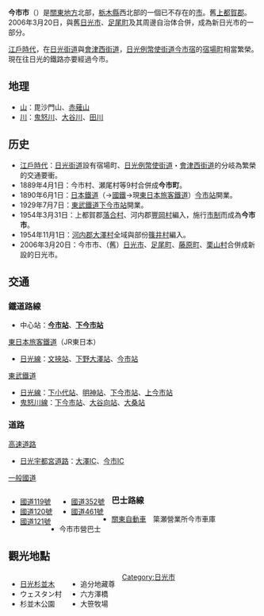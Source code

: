 {{日本都市 (廢除)
| 自治體名 = 今市市
| 日文原名 = 今市市
| 平假名 = いまいちし
| 羅馬字拼音 = Imaichi-shi
| 地圖 = 
| 廢除時間 = 2006年3月20日
| 廢除理由 = 新設合併
| 廢除時處置 ='''今市市'''、[[日光市|日光市]] 、[[藤原町_(栃木縣)|藤原町]]、[[足尾町|足尾町]]、[[栗山村|栗山村]]→[[日光市|日光市]]
| 現在市 = [[日光市|日光市]]
| 都道府縣 = 栃木縣
| 支廳 = 
| 編號 =09207-0
| 自治體 =[[宇都宮市|宇都宮市]]、[[鹿沼市|鹿沼市]]、[[日光市|日光市]]、[[栗山村|栗山村]]、[[藤原町_(栃木縣)|藤原町]]、[[鹽谷町|鹽谷町]]、[[上河內町|上河內町]]
| 面積 =244.54
| 邊界未定 = 
| 人口 =62,530
| 人口密度 = 
| 統計時間 =2005年9月1日
| 經度 = 
| 緯度 = 
| 樹 =
| 花 = 
| 鳥 = 
| 其他象徵物 = 
| 其他象徵 = 
| 郵遞區號 = 321-1992
| 所在地 =今市市本町1番地
| 電話號碼 =288-22-1111
| 外部連結 =http://www.city.imaichi.tochigi.jp/
| 註記 = 
|}}
'''今市市'''（{{jpn|j=今市市|hg=いまいちし|rm=Imaichi shi|f=y}}）是[[關東地方|關東地方]]北部，[[栃木縣|栃木縣]]西北部的一個已不存在的[[市|市]]。舊[[上都賀郡|上都賀郡]]。2006年3月20日，與舊[[日光市|日光市]]、[[足尾町|足尾町]]及其周邊自治体合併，成為新日光市的一部分。

[[江戶時代|江戶時代]]，在[[日光街道|日光街道]]與[[會津西街道|會津西街道]]，[[日光例幣使街道|日光例幣使街道]][[今市宿_(下野國)|今市宿]]的[[宿場町|宿場町]]相當繁榮。現在往日光的鐵路亦要經過今市。

== 地理 ==
* [[山|山]]：毘沙門山、[[赤薙山|赤薙山]]
* [[川|川]]：[[鬼怒川|鬼怒川]]、[[大谷川_(日光市)|大谷川]]、[[田川_(利根川水系)|田川]]

== 历史 ==
* [[江戶時代|江戶時代]]：[[日光街道|日光街道]]設有宿場町、[[日光例幣使街道|日光例幣使街道]]・[[會津西街道|會津西街道]]的分岐為繁榮的交通要衝。
* 1889年4月1日：今市村、瀬尾村等9村合併成'''今市町'''。
* 1890年6月1日：[[日本鐵道|日本鐵道]]（→[[日本國有鐵道|國鐵]]→現[[東日本旅客鐵道|東日本旅客鐵道]]）[[今市站|今市站]]開業。
* 1929年7月7日：[[東武鐵道|東武鐵道]][[下今市站|下今市站]]開業。
* 1954年3月31日：上都賀郡[[落合村_(栃木縣)|落合村]]、河内郡[[豐岡村_(栃木縣)|豐岡村]]編入，施行[[市制_(日本)|市制]]而成為'''今市市'''。
* 1954年11月1日：[[河内郡_(栃木縣)|河内郡]][[大澤村_(栃木縣)|大澤村]]全域與部份[[篠井村|篠井村]]編入。
* 2006年3月20日：今市市、（舊）[[日光市|日光市]]、[[足尾町|足尾町]]、[[藤原町_(栃木縣)|藤原町]]、[[栗山村|栗山村]]合併成新設的日光市。

== 交通 ==
=== 鐵道路線 ===
* 中心站：'''[[今市站|今市站]]'''、'''[[下今市站|下今市站]]'''
; [[東日本旅客鐵道|東日本旅客鐵道]]（JR東日本）
* [[日光線|日光線]]：[[文挾站|文挾站]]、[[下野大澤站|下野大澤站]]、[[今市站|今市站]]
; [[東武鐵道|東武鐵道]]
* [[東武日光線|日光線]]：[[下小代站|下小代站]]、[[明神站|明神站]]、[[下今市站|下今市站]]、[[上今市站|上今市站]]
* [[東武鬼怒川線|鬼怒川線]]：[[下今市站|下今市站]]、[[大谷向站|大谷向站]]、[[大桑站_(栃木縣)|大桑站]]

=== 道路 ===
; [[高速道路|高速道路]]
* [[日光宇都宮道路|日光宇都宮道路]]：[[大澤IC|大澤IC]]、[[今市IC|今市IC]]
; [[一般國道|一般國道]]
<div style="float: left; vertical-align: top; white-space: nowrap; margin-right: 1em;">
* [[國道119號_(日本)|國道119號]]
* [[國道120號|國道120號]]
* [[國道121號|國道121號]]
</div><div style="float: left; vertical-align: top; white-space: nowrap; margin-right: 1em;">
* [[國道352號|國道352號]]
* [[國道461號|國道461號]]
</div>{{Clear|left}}
=== 巴士路線 ===
* [[關東自動車|關東自動車]]　簗瀬營業所今市車庫
* 今市市營巴士

== 觀光地點 ==
<div style="float: left; vertical-align: top; white-space: nowrap; margin-right: 1em;">
* [[日光杉並木|日光杉並木]]
* ウェスタン村
* 杉並木公園
</div><div style="float: left; vertical-align: top; white-space: nowrap; margin-right: 1em;">
* 追分地藏尊
* 六方澤橋
* 大笹牧場
</div>{{Clear|left}}

{{栃木縣}}{{Authority control}}

[[Category:日光市|Category:日光市]]